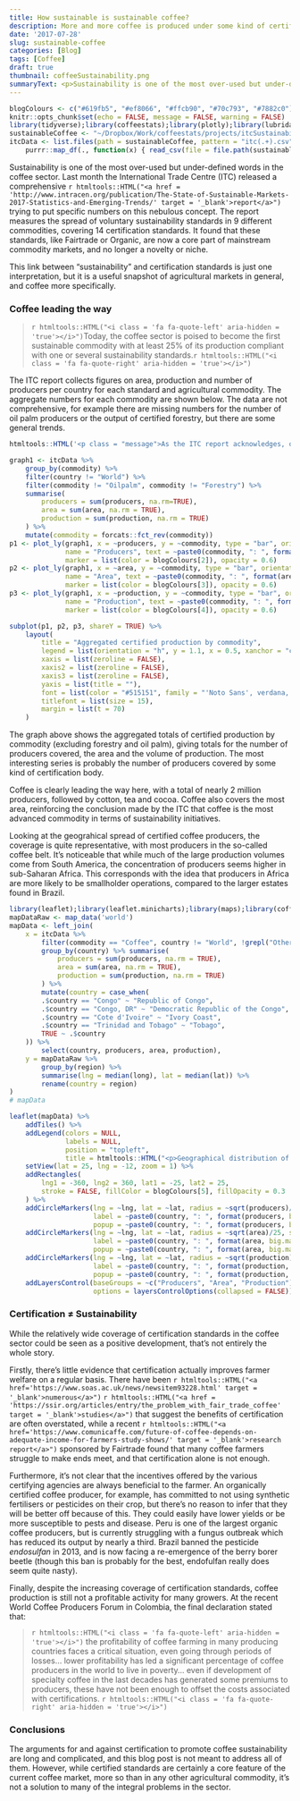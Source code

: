 ```yaml
---
title: How sustainable is sustainable coffee?
description: More and more coffee is produced under some kind of certification standard, but it's not clear how much this is helping. 
date: '2017-07-28'
slug: sustainable-coffee
categories: [Blog]
tags: [Coffee]
draft: true
thumbnail: coffeeSustainability.png
summaryText: <p>Sustainability is one of the most over-used but under-defined words in the coffee sector. Last month the International Trade Centre (ITC) released a comprehensive <a href = 'http://www.intracen.org/publication/The-State-of-Sustainable-Markets-2017-Statistics-and-Emerging-Trends/' target = '_blank'>report</a> trying to put specific numbers on this nebulous concept. The report measures the spread of voluntary sustainability standards in 9 different commodities, covering 14 certification standards. It found that these standards, like Fairtrade or Organic, are now a core part of mainstream commodity markets, and no longer a novelty or niche.</p><p>This link between "sustainability" and certification standards is just one interpretation, but it is a useful snapshot of agricultural markets in general, and coffee more specifically. <p><a href="http://tomcopple.coffee/2017/07/28/sustainable-coffee/"><img src="/img/coffeeSustainabilityBanner.png" alt="sustainable-coffee-banner" title="How sustainable is sustainable coffee?"/></a><p>
---
```

 
```r
blogColours <- c("#619fb5", "#ef8066", "#ffcb90", "#70c793", "#7882c0")
knitr::opts_chunk$set(echo = FALSE, message = FALSE, warning = FALSE)
library(tidyverse);library(coffeestats);library(plotly);library(lubridate);library(leaflet);library(htmltools)
sustainableCoffee <- "~/Dropbox/Work/coffeestats/projects/itcSustainability"
itcData <- list.files(path = sustainableCoffee, pattern = "itc(.+).csv") %>% 
    purrr::map_df(., function(x) { read_csv(file = file.path(sustainableCoffee, x))  } )
```

Sustainability is one of the most over-used but under-defined words in the coffee sector. Last month the International Trade Centre (ITC) released a comprehensive `r htmltools::HTML("<a href = 'http://www.intracen.org/publication/The-State-of-Sustainable-Markets-2017-Statistics-and-Emerging-Trends/' target = '_blank'>report</a>")` trying to put specific numbers on this nebulous concept. The report measures the spread of voluntary sustainability standards in 9 different commodities, covering 14 certification standards. It found that these standards, like Fairtrade or Organic, are now a core part of mainstream commodity markets, and no longer a novelty or niche. 

This link between "sustainability" and certification standards is just one interpretation, but it is a useful snapshot of agricultural markets in general, and coffee more specifically. 
   
### Coffee leading the way

> `r htmltools::HTML("<i class = 'fa fa-quote-left' aria-hidden = 'true'></i>")`Today, the coffee sector is poised to become the first sustainable commodity with at least 25% of its production compliant with one or several sustainability standards.`r htmltools::HTML("<i class = 'fa fa-quote-right' aria-hidden = 'true'></i>")` 

The ITC report collects figures on area, production and number of producers per country for each standard and agricultural commodity. The aggregate numbers for each commodity are shown below. The data are not comprehensive, for example there are missing numbers for the number of oil palm producers or the output of certified forestry, but there are some general trends.

```r
htmltools::HTML('<p class = "message">As the ITC report acknowledges, one of the most difficulties in collating figures on certification is that many producers could be certified with more than one organisation. Simply aggregating the numbers is therefore likely to exaggerate the totals, which should be kept in mind when looking at the totals.</p>')
```


```r
graph1 <- itcData %>% 
    group_by(commodity) %>% 
    filter(country != "World") %>% 
    filter(commodity != "Oilpalm", commodity != "Forestry") %>% 
    summarise(
        producers = sum(producers, na.rm=TRUE),
        area = sum(area, na.rm = TRUE),
        production = sum(production, na.rm = TRUE)
    ) %>% 
    mutate(commodity = forcats::fct_rev(commodity))
p1 <- plot_ly(graph1, x = ~producers, y = ~commodity, type = "bar", orientation = "h",
              name = "Producers", text = ~paste0(commodity, ": ", format(producers, big.mark = ","), " producers"), hoverinfo = "text",
              marker = list(color = blogColours[2]), opacity = 0.6)
p2 <- plot_ly(graph1, x = ~area, y = ~commodity, type = "bar", orientation = "h",
              name = "Area", text = ~paste0(commodity, ": ", format(area, big.mark = ","), " hectares"), hoverinfo = "text",
              marker = list(color = blogColours[3]), opacity = 0.6)
p3 <- plot_ly(graph1, x = ~production, y = ~commodity, type = "bar", orientation = "h",
              name = "Production", text = ~paste0(commodity, ": ", format(production, big.mark = ","), " tonnes"), hoverinfo = "text",
              marker = list(color = blogColours[4]), opacity = 0.6)
```
```r
subplot(p1, p2, p3, shareY = TRUE) %>% 
    layout(
        title = "Aggregated certified production by commodity",
        legend = list(orientation = "h", y = 1.1, x = 0.5, xanchor = "center"),
        xaxis = list(zeroline = FALSE),
        xaxis2 = list(zeroline = FALSE),
        xaxis3 = list(zeroline = FALSE),
        yaxis = list(title = ""),
        font = list(color = "#515151", family = "'Noto Sans', verdana, arial"),
        titlefont = list(size = 15),
        margin = list(t = 70)
    )
```

The graph above shows the aggregated totals of certified production by commodity (excluding forestry and oil palm), giving totals for the number of producers covered, the area and the volume of production. The most interesting series is probably the number of producers covered by some kind of certification body. 

Coffee is clearly leading the way here, with a total of nearly 2 million producers, followed by cotton, tea and cocoa. Coffee also covers the most area, reinforcing the conclusion made by the ITC that coffee is the most advanced commodity in terms of sustainability initiatives. 

Looking at the geograhical spread of certified coffee producers, the coverage is quite representative, with most producers in the so-called coffee belt. It's noticeable that while much of the large production volumes come from South America, the concentration of producers seems higher in sub-Saharan Africa. This corresponds with the idea that producers in Africa are more likely to be smallholder operations, compared to the larger estates found in Brazil. 

```r
library(leaflet);library(leaflet.minicharts);library(maps);library(coffeestats);library(htmltools);library(htmlwidgets)
mapDataRaw <- map_data('world')
mapData <- left_join(
    x = itcData %>% 
        filter(commodity == "Coffee", country != "World", !grepl("Other", country)) %>%
        group_by(country) %>% summarise(
            producers = sum(producers, na.rm = TRUE),
            area = sum(area, na.rm = TRUE),
            production = sum(production, na.rm = TRUE)
        ) %>% 
        mutate(country = case_when(
        .$country == "Congo" ~ "Republic of Congo",
        .$country == "Congo, DR" ~ "Democratic Republic of the Congo",
        .$country == "Cote d'Ivoire" ~ "Ivory Coast",
        .$country == "Trinidad and Tobago" ~ "Tobago",
        TRUE ~ .$country
    )) %>% 
        select(country, producers, area, production),
    y = mapDataRaw %>% 
        group_by(region) %>% 
        summarise(lng = median(long), lat = median(lat)) %>% 
        rename(country = region)
)
# mapData
```
```r
leaflet(mapData) %>% 
    addTiles() %>% 
    addLegend(colors = NULL,
              labels = NULL,
              position = "topleft",
              title = htmltools::HTML("<p>Geographical distribution of certified coffee</p>")) %>% 
    setView(lat = 25, lng = -12, zoom = 1) %>% 
    addRectangles(
        lng1 = -360, lng2 = 360, lat1 = -25, lat2 = 25,
        stroke = FALSE, fillColor = blogColours[5], fillOpacity = 0.3
    ) %>% 
    addCircleMarkers(lng = ~lng, lat = ~lat, radius = ~sqrt(producers)/20, stroke = FALSE, group = "Producers", fillOpacity = 0.6,
                     label = ~paste0(country, ": ", format(producers, big.mark = ","), " producers"),
                     popup = ~paste0(country, ": ", format(producers, big.mark = ","), " producers"), fillColor = blogColours[2]) %>% 
    addCircleMarkers(lng = ~lng, lat = ~lat, radius = ~sqrt(area)/25, stroke = FALSE, group = "Area", fillOpacity = 0.6,
                     label = ~paste0(country, ": ", format(area, big.mark = ","), " hectares"),
                     popup = ~paste0(country, ": ", format(area, big.mark = ","), " hectares"), fillColor = blogColours[3]) %>% 
    addCircleMarkers(lng = ~lng, lat = ~lat, radius = ~sqrt(production)/30, stroke = FALSE, group = "Production", fillOpacity = 0.6,
                     label = ~paste0(country, ": ", format(production, big.mark = ","), " tonnes"),
                     popup = ~paste0(country, ": ", format(production, big.mark = ","), " tonnes"), fillColor = blogColours[4]) %>% 
    addLayersControl(baseGroups = ~c("Producers", "Area", "Production"),
                     options = layersControlOptions(collapsed = FALSE))
```



### Certification ≠ Sustainability

While the relatively wide coverage of certification standards in the coffee sector could be seen as a positive development, that's not entirely the whole story. 

Firstly, there's little evidence that certification actually improves farmer welfare on a regular basis. There have been `r htmltools::HTML("<a href='https://www.soas.ac.uk/news/newsitem93228.html' target = '_blank'>numerous</a>")` `r htmltools::HTML("<a href = 'https://ssir.org/articles/entry/the_problem_with_fair_trade_coffee' target = '_blank'>studies</a>")` that suggest the benefits of certification are often overstated, while a recent `r htmltools::HTML("<a href='https://www.comunicaffe.com/future-of-coffee-depends-on-adequate-income-for-farmers-study-shows/' target = '_blank'>research report</a>")` sponsored by Fairtrade found that many coffee farmers struggle to make ends meet, and that certification alone is not enough. 

Furthermore, it's not clear that the incentives offered by the various certifying agencies are always beneficial to the farmer. An organically certified coffee producer, for example, has committed to not using synthetic fertilisers or pesticides on their crop, but there's no reason to infer that they will be better off because of this. They could easily have lower yields or be more susceptible to pests and disease. Peru is one of the largest organic coffee producers, but is currently struggling with a fungus outbreak which has reduced its output by nearly a third. Brazil banned the pesticide *endosulfan* in 2013, and is now facing a re-emergence of the berry borer beetle (though this ban is probably for the best, endofulfan really does seem quite nasty). 

Finally, despite the increasing coverage of certification standards, coffee production is still not a profitable activity for many growers. At the recent World Coffee Producers Forum in Colombia, the final declaration stated that:

> `r htmltools::HTML("<i class = 'fa fa-quote-left' aria-hidden = 'true'></i>")` the profitability of coffee farming in many producing countries faces a critical situation, even going through periods of losses... lower profitability has led a significant percentage of coffee producers in the world to live in poverty... even if development of specialty coffee in the last decades has generated some premiums to producers, these have not been enough to offset the costs associated with certifications. `r htmltools::HTML("<i class = 'fa fa-quote-right' aria-hidden = 'true'></i>")`
  
### Conclusions

The arguments for and against certification to promote coffee sustainability are long and complicated, and this blog post is not meant to address all of them. However, while certified standards are certainly a core feature of the current coffee market, more so than in any other agricultural commodity, it's not a solution to many of the integral problems in the sector. 
